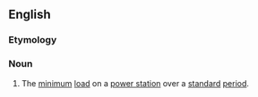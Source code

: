 ==English==

===Etymology===
{{compound|en|base|load}}

===Noun===
{{en-noun}}

# The [[minimum]] [[load]] on a [[power station]] over a [[standard]] [[period]].